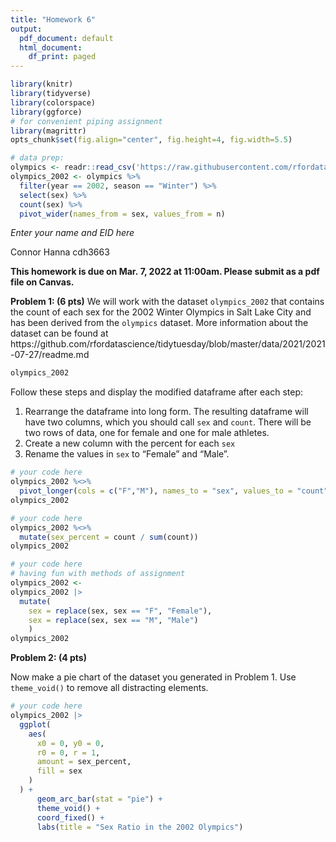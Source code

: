 ```yaml
---
title: "Homework 6"
output:
  pdf_document: default
  html_document:
    df_print: paged
---
```


```r
library(knitr)
library(tidyverse)
library(colorspace)
library(ggforce)
# for convenient piping assignment
library(magrittr)
opts_chunk$set(fig.align="center", fig.height=4, fig.width=5.5)

# data prep:
olympics <- readr::read_csv('https://raw.githubusercontent.com/rfordatascience/tidytuesday/master/data/2021/2021-07-27/olympics.csv')
olympics_2002 <- olympics %>%
  filter(year == 2002, season == "Winter") %>%
  select(sex) %>%
  count(sex) %>%
  pivot_wider(names_from = sex, values_from = n)

```

*Enter your name and EID here*

Connor Hanna
cdh3663

**This homework is due on Mar. 7, 2022 at 11:00am. Please submit as a pdf file on Canvas.**

**Problem 1:  (6 pts)** We will work with the dataset `olympics_2002` that contains the count of each sex for the 2002 Winter Olympics in Salt Lake City and has been derived from the `olympics` dataset. More information about the dataset can be found at https://github.com/rfordatascience/tidytuesday/blob/master/data/2021/2021-07-27/readme.md

```r
olympics_2002
```
Follow these steps and display the modified dataframe after each step:

1. Rearrange the dataframe into long form. The resulting dataframe will have two columns, which you should call `sex` and `count`. There will be two rows of data, one for female and one for male athletes.
2. Create a new column with the percent for each `sex`
3. Rename the values in `sex` to "Female" and "Male". 

```r
# your code here
olympics_2002 %<>%
  pivot_longer(cols = c("F","M"), names_to = "sex", values_to = "count")
olympics_2002
```
```r
# your code here
olympics_2002 %<>%
  mutate(sex_percent = count / sum(count))
olympics_2002
```
```r
# your code here
# having fun with methods of assignment
olympics_2002 <-
olympics_2002 |> 
  mutate(
    sex = replace(sex, sex == "F", "Female"),
    sex = replace(sex, sex == "M", "Male")
    )
olympics_2002
```


**Problem 2: (4 pts)** 

Now make a pie chart of the dataset you generated in Problem 1. Use `theme_void()` to remove all distracting elements. 

```r
# your code here
olympics_2002 |>
  ggplot(
    aes(
      x0 = 0, y0 = 0,
      r0 = 0, r = 1,
      amount = sex_percent,
      fill = sex
    )
  ) + 
      geom_arc_bar(stat = "pie") +
      theme_void() + 
      coord_fixed() + 
      labs(title = "Sex Ratio in the 2002 Olympics")
```













